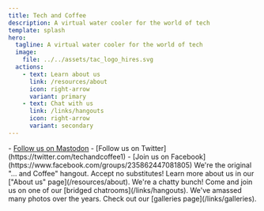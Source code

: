 ```yaml
---
title: Tech and Coffee
description: A virtual water cooler for the world of tech
template: splash
hero:
  tagline: A virtual water cooler for the world of tech
  image:
    file: ../../assets/tac_logo_hires.svg
  actions:
    - text: Learn about us
      link: /resources/about
      icon: right-arrow
      variant: primary
    - text: Chat with us
      link: /links/hangouts
      icon: right-arrow
      variant: secondary
---
```


<CardGrid>
	<Card title="Join us on social media" icon="star">
		- <a href="https://techhub.social/@techandcoffee" rel="me">Follow us on Mastodon</a>
		- [Follow us on Twitter](https://twitter.com/techandcoffee1)
		- [Join us on Facebook](https://www.facebook.com/groups/235862447081805)
	</Card>
	<Card title="Learn about us" icon="open-book">
		We're the original "... and Coffee" hangout. Accept no substitutes! Learn more about us in our ["About us" page](/resources/about).
	</Card>
	<Card title="Join our hangouts" icon="discord">
		We're a chatty bunch! Come and join us on one of our [bridged chatrooms](/links/hangouts).
	</Card>
	<Card title="Check out our galleries" icon="rocket">
		We've amassed many photos over the years. Check out our [galleries page](/links/galleries).
	</Card>
</CardGrid>
